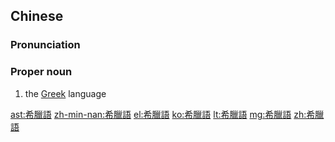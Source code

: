 {{also|希腊语}}
==Chinese==
{{zh-forms|s=希腊语|type=21}}

===Pronunciation===
{{zh-pron
|m=Xīlàyǔ
|c=hei1 laap6 jyu5,hei1 lip6 jyu5
|cat=propn
}}

===Proper noun===
{{zh-proper noun}}

# the [[Greek]] language

{{zh-cat|Languages}}

[[ast:希臘語]]
[[zh-min-nan:希臘語]]
[[el:希臘語]]
[[ko:希臘語]]
[[lt:希臘語]]
[[mg:希臘語]]
[[zh:希臘語]]